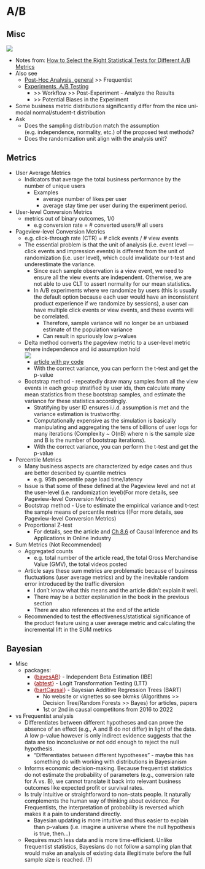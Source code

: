 # A/B

## Misc

![](./_resources/Experiments,_Analysis.resources/image.png)

-   Notes from: [How to Select the Right Statistical Tests for Different A/B Metrics](https://towardsdatascience.com/how-to-select-the-right-statistical-tests-for-different-a-b-metrics-c8a1865851e)
-   Also see
    -   [Post-Hoc Analysis, general](Post-Hoc%20Analysis,%20general) \>\> Frequentist
    -   [Experiments, A/B Testing](Experiments,%20A_B%20Testing)
        -   \>\> Workflow \>\> Post-Experiment - Analyze the Results
        -   \>\> Potential Biases in the Experiment
-   Some business metric distributions significantly differ from the nice uni-modal normal/student-t distribution
-   Ask
    -   Does the sampling distribution match the assumption (e.g. independence, normality, etc.) of the proposed test methods?
    -   Does the randomization unit align with the analysis unit?

## Metrics

-   User Average Metrics
    -   Indicators that average the total business performance by the number of unique users
        -   Examples
            -   average number of likes per user
            -   average stay time per user during the experiment period.
-   User-level Conversion Metrics
    -   metrics out of binary outcomes, 1/0
        -   e.g conversion rate = \# converted users/# all users
-   Pageview-level Conversion Metrics
    -   e.g. click-through rate (CTR) = \# click events / \# view events
    -   The essential problem is that the unit of analysis (i.e. event level --- click events and impression events) is different from the unit of randomization (i.e. user level), which could invalidate our t-test and underestimate the variance.
        -   Since each sample observation is a view event, we need to ensure all the view events are independent. Otherwise, we are not able to use CLT to assert normality for our mean statistics.
        -   In A/B experiments where we randomize by users (this is usually the default option because each user would have an inconsistent product experience if we randomize by sessions), a user can have multiple click events or view events, and these events will be correlated.
            -   Therefore, sample variance will no longer be an unbiased estimate of the population variance
            -   Can result in spuriously low p-values
    -   Delta method converts the pageview metric to a user-level metric where independence and iid assumption hold\
        ![](./_resources/Experiments,_Analysis.resources/image.1.png)
        -   [article with py code](https://medium.com/@ahmadnuraziz3/applying-delta-method-for-a-b-tests-analysis-8b1d13411c22)
        -   With the correct variance, you can perform the t-test and get the p-value
    -   Bootstrap method - repeatedly draw many samples from all the view events in each group stratified by user ids, then calculate many mean statistics from these bootstrap samples, and estimate the variance for these statistics accordingly.
        -   Stratifying by user ID ensures i.i.d. assumption is met and the variance estimation is trustworthy.
        -   Computationally expensive as the simulation is basically manipulating and aggregating the tens of billions of user logs for many iterations (Complexity \~ O(nB) where n is the sample size and B is the number of bootstrap iterations).
        -   With the correct variance, you can perform the t-test and get the p-value
-   Percentile Metrics
    -   Many business aspects are characterized by edge cases and thus are better described by quantile metrics
        -   e.g. 95th percentile page load time/latency
    -   Issue is that some of these defined at the Pageview level and not at the user-level (i.e. randomization level)(For more details, see Pageview-level Conversion Metrics)
    -   Bootstrap method - Use to estimate the empirical variance and t-test the sample means of percentile metrics ((For more details, see Pageview-level Conversion Metrics)
    -   Proportional Z-test
        -   For details, see the article and [Ch 8.6](https://alexdeng.github.io/causal/abstats.html#percentilevar) of Causal Inference and Its Applications in Online Industry
-   Sum Metrics (Not Recommended)
    -   Aggregated counts
        -   e.g. total number of the article read, the total Gross Merchandise Value (GMV), the total videos posted
    -   Article says these sum metrics are problematic because of business fluctuations (user average metrics) and by the inevitable random error introduced by the traffic diversion
        -   I don't know what this means and the article didn't explain it well.
        -   There may be a better explanation in the book in the previous section
        -   There are also references at the end of the article
    -   Recommended to test the effectiveness/statistical significance of the product feature using a user average metric and calculating the incremental lift in the SUM metrics

## Bayesian

-   Misc
    -   packages:
        -   [{]{style="color: #990000"}[bayesAB](https://github.com/FrankPortman/bayesAB){style="color: #990000"}[}]{style="color: #990000"} - Independent Beta Estimation (IBE)
        -   [{]{style="color: #990000"}[abtest](https://cran.r-project.org/web/packages/abtest/abtest.pdf){style="color: #990000"}[}]{style="color: #990000"} - Logit Transformation Testing (LTT)
        -   [{]{style="color: #990000"}[bartCausal](https://github.com/vdorie/bartCause){style="color: #990000"}[}]{style="color: #990000"} - Bayesian Additive Regression Trees (BART)
            -   No website or vignettes so see bkmks (Algorithms \>\> Decision Tree/Random Forests \>\> Bayes) for articles, papers
            -   1st or 2nd in causal competitons from 2016 to 2022
-   vs Frequentist analysis
    -   Differentiates between different hypotheses and can prove the absence of an effect (e.g., A and B do not differ) in light of the data. A low p-value however is only indirect evidence suggests that the data are too inconclusive or not odd enough to reject the null hypothesis.
        -   "Differentiates between different hypotheses" - maybe this has something do with working with distributions in Bayesianism
    -   Informs economic decision-making. Because frequentist statistics do not estimate the probability of parameters (e.g., conversion rate for A vs. B), we cannot translate it back into relevant business outcomes like expected profit or survival rates.
    -   Is truly intuitive or straightforward to non-stats people. It naturally complements the human way of thinking about evidence. For Frequentists, the interpretation of probability is reversed which makes it a pain to understand directly.
        -   Bayesian updating is more intuitive and thus easier to explain than p-values (i.e. imagine a universe where the null hypothesis is true, then...)
    -   Requires much less data and is more time-efficient. Unlike frequentist statistics, Bayesians do not follow a sampling plan that would make an analysis of existing data illegitimate before the full sample size is reached. (?)
